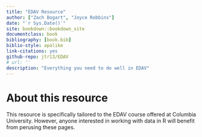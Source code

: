 ```yaml
--- 
title: "EDAV Resource"
author: ["Zach Bogart", "Joyce Robbins"]
date: "`r Sys.Date()`"
site: bookdown::bookdown_site
documentclass: book
bibliography: [book.bib]
biblio-style: apalike
link-citations: yes
github-repo: jtr13/EDAV
# url: ''
description: "Everything you need to do well in EDAV"
---
```


# About this resource {-}

This resource is specifically tailored to the EDAV course offered at Columbia University. However, anyone interested in working with data in R will benefit from perusing these pages.


